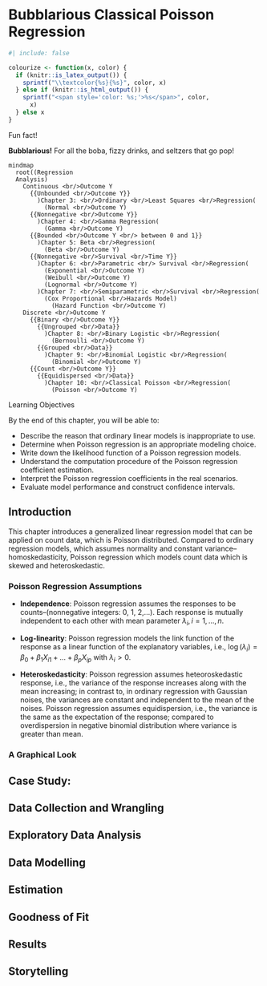<!-- Google tag (gtag.js) -->
<script async src="https://www.googletagmanager.com/gtag/js?id=G-7PRVEBE1EF"></script>
<script>
  window.dataLayer = window.dataLayer || [];
  function gtag(){dataLayer.push(arguments);}
  gtag('js', new Date());

  gtag('config', 'G-7PRVEBE1EF');
</script>

# Bubblarious Classical Poisson Regression {#sec-classical-poisson}

```r
#| include: false

colourize <- function(x, color) {
  if (knitr::is_latex_output()) {
    sprintf("\\textcolor{%s}{%s}", color, x)
  } else if (knitr::is_html_output()) {
    sprintf("<span style='color: %s;'>%s</span>", color,
      x)
  } else x
}
```

::: {.Warning}
::::{.Warning-header}
Fun fact!
::::
::::{.Warning-container}
**Bubblarious!** For all the boba, fizzy drinks, and seltzers that go pop!
::::
:::

::: {#fig-classical-poisson-regression}
```mermaid
mindmap
  root((Regression 
  Analysis)
    Continuous <br/>Outcome Y
      {{Unbounded <br/>Outcome Y}}
        )Chapter 3: <br/>Ordinary <br/>Least Squares <br/>Regression(
          (Normal <br/>Outcome Y)
      {{Nonnegative <br/>Outcome Y}}
        )Chapter 4: <br/>Gamma Regression(
          (Gamma <br/>Outcome Y)
      {{Bounded <br/>Outcome Y <br/> between 0 and 1}}
        )Chapter 5: Beta <br/>Regression(
          (Beta <br/>Outcome Y)
      {{Nonnegative <br/>Survival <br/>Time Y}}
        )Chapter 6: <br/>Parametric <br/> Survival <br/>Regression(
          (Exponential <br/>Outcome Y)
          (Weibull <br/>Outcome Y)
          (Lognormal <br/>Outcome Y)
        )Chapter 7: <br/>Semiparametric <br/>Survival <br/>Regression(
          (Cox Proportional <br/>Hazards Model)
            (Hazard Function <br/>Outcome Y)
    Discrete <br/>Outcome Y
      {{Binary <br/>Outcome Y}}
        {{Ungrouped <br/>Data}}
          )Chapter 8: <br/>Binary Logistic <br/>Regression(
            (Bernoulli <br/>Outcome Y)
        {{Grouped <br/>Data}}
          )Chapter 9: <br/>Binomial Logistic <br/>Regression(
            (Binomial <br/>Outcome Y)
      {{Count <br/>Outcome Y}}
        {{Equidispersed <br/>Data}}
          )Chapter 10: <br/>Classical Poisson <br/>Regression(
            (Poisson <br/>Outcome Y)
```
:::

::: {.LO}
::::{.LO-header}
Learning Objectives
::::
::::{.LO-container}
By the end of this chapter, you will be able to:

- Describe the reason that ordinary linear models is inappropriate to use.
- Determine when Poisson regression is an appropriate modeling choice.
- Write down the likelihood function of a Poisson regression models.
- Understand the computation procedure of the Poisson regression coefficient estimation.
- Interpret the Poisson regression coefficients in the real scenarios.
- Evaluate model performance and construct confidence intervals.
::::
:::

## Introduction

This chapter introduces a generalized linear regression model that can be applied on count data, which is Poisson distributed. Compared to ordinary regression models, which assumes normality and constant variance--homoskedasticity, Poisson regression which models count data which is skewed and heteroskedastic. 

### Poisson Regression Assumptions

- **Independence**: Poisson regression assumes the responses to be counts--(nonnegative integers: 0, 1, 2,...). Each response is mutually independent to each other with mean parameter $\lambda_i,i=1,...,n$. 

- **Log-linearity**: Poisson regression models the link function of the response as a linear function of the explanatory variables, i.e., $\log(\lambda_i) = \beta_0 + \beta_1 X_{i1}+\dots+\beta_p X_{ip}$ with $\lambda_i> 0$. 

- **Heteroskedasticity**: Poisson regression assumes heteoroskedastic response, i.e., the variance of the response increases along with the mean increasing; in contrast to, in ordinary regression with Gaussian noises, the variances are constant and independent to the mean of the noises. Poisson regression assumes equidispersion, i.e., the variance is the same as the expectation of the response; compared to overdispersion in negative binomial distribution where variance is greater than mean.

### A Graphical Look



## Case Study: 

## Data Collection and Wrangling

## Exploratory Data Analysis

## Data Modelling

## Estimation

## Goodness of Fit

## Results

## Storytelling

